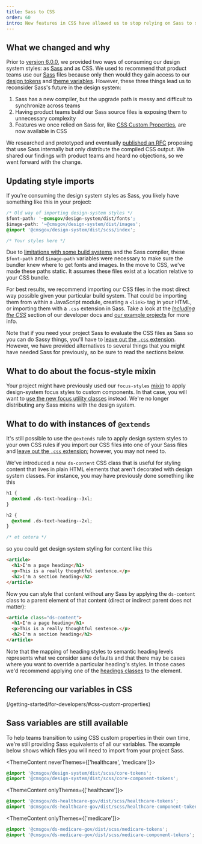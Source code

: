 ```yaml
---
title: Sass to CSS
order: 60
intro: New features in CSS have allowed us to stop relying on Sass to share design tokens with product teams. We're now only distributing our styles as CSS.
---
```


## What we changed and why

Prior to [version 6.0.0](https://github.com/CMSgov/design-system/releases/tag/%40cmsgov%2Fdesign-system%406.0.0), we provided two ways of consuming our design system styles: as [Sass](https://sass-lang.com/) and as CSS. We used to recommend that product teams use our [Sass](https://sass-lang.com/) files because only then would they gain access to our [design tokens](/foundation/theme-colors/) and [theme variables](/components/alert/#styles). However, these three things lead us to reconsider Sass's future in the design system:

1. Sass has a new compiler, but the upgrade path is messy and difficult to synchronize across teams
2. Having product teams build our Sass source files is exposing them to unnecessary complexity
3. Features we once relied on Sass for, like [CSS Custom Properties](https://developer.mozilla.org/en-US/docs/Web/CSS/--*), are now available in CSS

We researched and prototyped and eventually [published an RFC](https://github.com/CMSgov/design-system/discussions/2223) proposing that use Sass internally but only distribute the compiled CSS output. We shared our findings with product teams and heard no objections, so we went forward with the change.

## Updating style imports

If you're consuming the design system styles as Sass, you likely have something like this in your project:

```css
/* Old way of importing design-system styles */
$font-path: '~@cmsgov/design-system/dist/fonts';
$image-path: '~@cmsgov/design-system/dist/images';
@import '@cmsgov/design-system/dist/scss/index';

/* Your styles here */
```

Due to [limitations with some build systems](/getting-started/for-developers/#with-an-asset-bundler) and the Sass compiler, these `$font-path` and `$image-path` variables were necessary to make sure the bundler knew where to get fonts and images. In the move to CSS, we've made these paths static. It assumes these files exist at a location relative to your CSS bundle.

For best results, we recommend importing our CSS files in the most direct way possible given your particular build system. That could be importing them from within a JavaScript module, creating a `<link>` tag in your HTML, or importing them with a `.css` extension in Sass. Take a look at the [_Including the CSS_](https://design.cms.gov/getting-started/for-developers/#including-the-css) section of our developer docs and [our example projects](https://github.com/CMSgov/design-system/tree/main/examples/) for more info.

Note that if you need your project Sass to evaluate the CSS files as Sass so you can do Sassy things, you'll have to [leave out the `.css` extension](https://sass-lang.com/documentation/at-rules/import#plain-css-imports). However, we have provided alternatives to several things that you might have needed Sass for previously, so be sure to read the sections below.

## What to do about the focus-style mixin

Your project might have previously used our `focus-styles` [mixin](https://sass-lang.com/documentation/at-rules/mixin) to apply design-system focus styles to custom components. In that case, you will want to [use the new focus utility classes](/utilities/focus/) instead. We're no longer distributing any Sass mixins with the design system.

## What to do with instances of `@extends`

It's still possible to use the `@extends` rule to apply design system styles to your own CSS rules if you import our CSS files into one of your Sass files and [leave out the `.css` extension](https://sass-lang.com/documentation/at-rules/import#plain-css-imports); however, you may not need to.

We've introduced a new `ds-content` CSS class that is useful for styling content that lives in plain HTML elements that aren't decorated with design system classes. For instance, you may have previously done something like this

```css
h1 {
  @extend .ds-text-heading--3xl;
}

h2 {
  @extend .ds-text-heading--2xl;
}

/* et cetera */
```

so you could get design system styling for content like this

```html
<article>
  <h1>I'm a page heading</h1>
  <p>This is a really thoughtful sentence.</p>
  <h2>I'm a section heading</h2>
</article>
```

Now you can style that content without any Sass by applying the `ds-content` class to a parent element of that content (direct or indirect parent does not matter):

```html
<article class="ds-content">
  <h1>I'm a page heading</h1>
  <p>This is a really thoughtful sentence.</p>
  <h2>I'm a section heading</h2>
</article>
```

Note that the mapping of heading styles to semantic heading levels represents what we consider sane defaults and that there may be cases where you want to override a particular heading's styles. In those cases we'd recommend applying one of the [headings classes](/foundation/typography/headings/) to the element.

## Referencing our variables in CSS

(/getting-started/for-developers/#css-custom-properties)

## Sass variables are still available

To help teams transition to using CSS custom properties in their own time, we're still providing Sass equivalents of all our variables. The example below shows which files you will need to import from your project Sass.

<ThemeContent neverThemes={['healthcare', 'medicare']}>

```css
@import '@cmsgov/design-system/dist/scss/core-tokens';
@import '@cmsgov/design-system/dist/scss/core-component-tokens';
```

</ThemeContent>

<ThemeContent onlyThemes={['healthcare']}>

```css
@import '@cmsgov/ds-healthcare-gov/dist/scss/healthcare-tokens';
@import '@cmsgov/ds-healthcare-gov/dist/scss/healthcare-component-tokens';
```

</ThemeContent>

<ThemeContent onlyThemes={['medicare']}>

```css
@import '@cmsgov/ds-medicare-gov/dist/scss/medicare-tokens';
@import '@cmsgov/ds-medicare-gov/dist/scss/medicare-component-tokens';
```

</ThemeContent>
